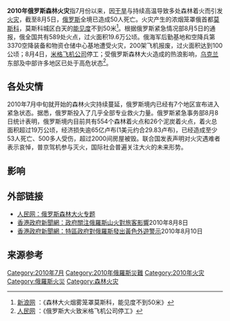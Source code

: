 '''2010年俄罗斯森林火灾'''指7月份以来，因[[旱灾|干旱]]与持续高温导致多处森林着火而引发[[火灾|火灾]]，截至8月5日，[[俄罗斯|俄罗斯]]全境已造成50人死亡。火灾产生的浓烟笼罩俄首都[[莫斯科|莫斯科]]，莫斯科城区白天的[[能見度|能见度]]不到50米<ref>[http://news.sina.com.cn/w/2010-08-07/014120844031.shtml 新浪网] {{Wayback|url=http://news.sina.com.cn/w/2010-08-07/014120844031.shtml |date=20160304215746 }}：《森林大火烟雾笼罩莫斯科，能见度不到50米》</ref>。根据俄罗斯紧急情况部8月5日的通报，俄全国共有589处火点，过火面积19.6万公顷。俄海军后勤基地和空降兵第3370空降装备和物资仓储中心基地遭受火灾，200架飞机报废，过火面积达到100公顷；8月4日，[[米高扬设计局|米格飞机公司]]停工；受俄罗斯森林大火造成的热浪影响，[[乌克兰|乌克兰]]东部及中部许多地区已处于高危状态<ref>[http://world.people.com.cn/GB/12366505.html 人民网] {{Wayback|url=http://world.people.com.cn/GB/12366505.html |date=20160304113829 }}：《俄罗斯大火致米格飞机公司停工》</ref>。

== 各处灾情 ==
2010年7月中旬就开始的森林火灾持续蔓延，俄罗斯境内已经有7个地区宣布进入紧急状态。据悉，俄罗斯投入了几乎全部专业救火力量。俄罗斯紧急事务部8月8日统计表明，俄罗斯境内目前共有554个森林着火点和26个泥炭着火点，着火总面积超过19万公顷，经济损失逾65亿卢布(1美元约合29.83卢布)，已经造成至少53人死亡、500多人受伤，超过2000间房屋被毁。联合国发表声明对火灾遇难者表示哀悼，普京驾机参与灭火，国际社会普遍关注大火的未来形势。

== 影响 ==

== 外部链接 ==
* [http://world.people.com.cn/GB/8212/191606/199465/index.html 人民网：俄罗斯森林大火专题]{{Wayback|url=http://world.people.com.cn/GB/8212/191606/199465/index.html |date=20160304072029 }}
* [http://www.info.gov.hk/gia/general/201008/08/P201008080187.htm 香港政府新聞網：政府關注俄羅斯山火對旅客影響]{{Wayback|url=http://www.info.gov.hk/gia/general/201008/08/P201008080187.htm |date=20191026084119 }}2010年8月8日
* [http://www.info.gov.hk/gia/general/201008/10/P201008090249.htm 香港政府新聞網：特區政府對俄羅斯發出黃色外遊警示]{{Wayback|url=http://www.info.gov.hk/gia/general/201008/10/P201008090249.htm |date=20191026084118 }}2010年8月10日
{{wikinews}}

== 来源参考 ==
{{Reflist}}

[[Category:2010年7月|Category:2010年7月]]
[[Category:2010年俄羅斯災難|Category:2010年俄羅斯災難]]
[[Category:2010年火灾|Category:2010年火灾]]
[[Category:俄羅斯火災|Category:俄羅斯火災]]
[[Category:森林火灾|Category:森林火灾]]